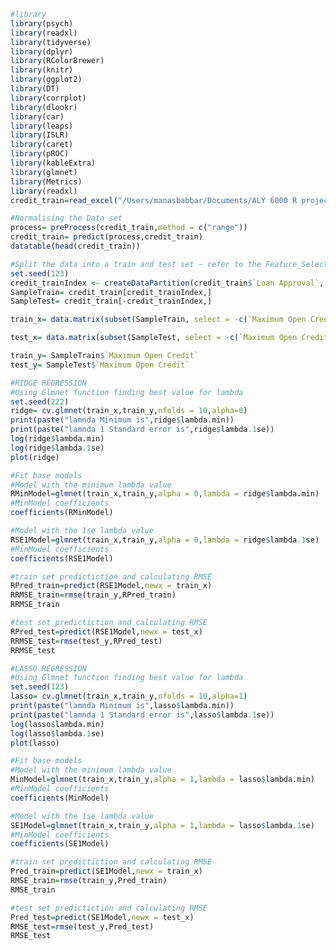 ```r
#library
library(psych)
library(readxl)
library(tidyverse)
library(dplyr)
library(RColorBrewer)
library(knitr)
library(ggplot2)
library(DT)
library(corrplot)
library(dlookr)
library(car)
library(leaps)
library(ISLR)
library(caret)
library(pROC)
library(kableExtra)
library(glmnet)
library(Metrics)
library(readxl)
credit_train=read_excel("/Users/manasbabbar/Documents/ALY 6000 R project/Credit_train.xlsx")
```
```r
#Normalising the Data set
process= preProcess(credit_train,method = c("range"))
credit_train= predict(process,credit_train)
datatable(head(credit_train))
```

```r
#Split the data into a train and test set – refer to the Feature_Selection_R.pdf document for information on how to split a dataset.
set.seed(123)
credit_trainIndex <- createDataPartition(credit_train$`Loan Approval`, p = 0.6, list = FALSE)
SampleTrain= credit_train[credit_trainIndex,]
SampleTest= credit_train[-credit_trainIndex,]
```
```r
train_x= data.matrix(subset(SampleTrain, select = -c(`Maximum Open Credit`)))

test_x= data.matrix(subset(SampleTest, select = -c(`Maximum Open Credit`)))

train_y= SampleTrain$`Maximum Open Credit`
test_y= SampleTest$`Maximum Open Credit`
```

```r
#RIDGE REGRESSION
#Using Glmnet function finding best value for lambda 
set.seed(222)
ridge= cv.glmnet(train_x,train_y,nfolds = 10,alpha=0)
print(paste("lamnda Minimum is",ridge$lambda.min))
print(paste("lamnda 1 Standard error is",ridge$lambda.1se))
log(ridge$lambda.min)
log(ridge$lambda.1se)
plot(ridge)
```
```r
#Fit base models
#Model with the minimum lambda value
RMinModel=glmnet(train_x,train_y,alpha = 0,lambda = ridge$lambda.min)
#MinModel coefficients
coefficients(RMinModel)
```
```r
#Model with the 1se lambda value
RSE1Model=glmnet(train_x,train_y,alpha = 0,lambda = ridge$lambda.1se)
#MinModel coefficients
coefficients(RSE1Model)
```
```r
#train set predictiction and calculating RMSE
RPred_train=predict(RSE1Model,newx = train_x)
RRMSE_train=rmse(train_y,RPred_train)
RRMSE_train
```
```r
#test set predictiction and calculating RMSE
RPred_test=predict(RSE1Model,newx = test_x)
RRMSE_test=rmse(test_y,RPred_test)
RRMSE_test
```


```r
#LASSO REGRESSION
#Using Glmnet function finding best value for lambda 
set.seed(123)
lasso= cv.glmnet(train_x,train_y,nfolds = 10,alpha=1)
print(paste("lamnda Minimum is",lasso$lambda.min))
print(paste("lamnda 1 Standard error is",lasso$lambda.1se))
log(lasso$lambda.min)
log(lasso$lambda.1se)
plot(lasso)
```
```r
#Fit base models
#Model with the minimum lambda value
MinModel=glmnet(train_x,train_y,alpha = 1,lambda = lasso$lambda.min)
#MinModel coefficients
coefficients(MinModel)
```
```r
#Model with the 1se lambda value
SE1Model=glmnet(train_x,train_y,alpha = 1,lambda = lasso$lambda.1se)
#MinModel coefficients
coefficients(SE1Model)
```
```r
#train set predictiction and calculating RMSE
Pred_train=predict(SE1Model,newx = train_x)
RMSE_train=rmse(train_y,Pred_train)
RMSE_train
```
```r
#test set predictiction and calculating RMSE
Pred_test=predict(SE1Model,newx = test_x)
RMSE_test=rmse(test_y,Pred_test)
RMSE_test
```

